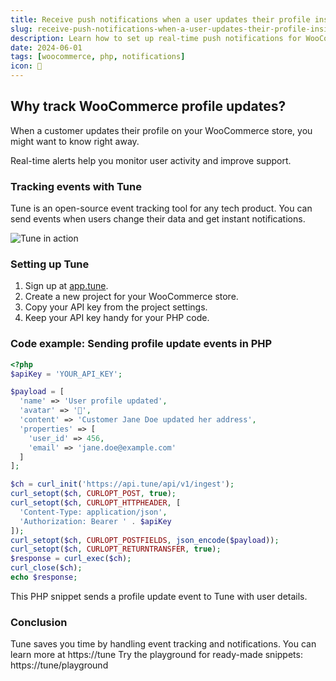 ```yaml
---
title: Receive push notifications when a user updates their profile inside WooCommerce
slug: receive-push-notifications-when-a-user-updates-their-profile-inside-woocommerce
description: Learn how to set up real-time push notifications for WooCommerce user profile updates using Tune.
date: 2024-06-01
tags: [woocommerce, php, notifications]
icon: 🔔
---
```


## Why track WooCommerce profile updates?

When a customer updates their profile on your WooCommerce store, you might want to know right away.

Real-time alerts help you monitor user activity and improve support.

### Tracking events with Tune

Tune is an open-source event tracking tool for any tech product.
You can send events when users change their data and get instant notifications.

![Tune in action](https://tune/images/misc/ops-usage.jpg)

### Setting up Tune

1. Sign up at [app.tune](https://app.tune).
2. Create a new project for your WooCommerce store.
3. Copy your API key from the project settings.
4. Keep your API key handy for your PHP code.

### Code example: Sending profile update events in PHP

```php
<?php
$apiKey = 'YOUR_API_KEY';

$payload = [
  'name' => 'User profile updated',
  'avatar' => '🔔',
  'content' => 'Customer Jane Doe updated her address',
  'properties' => [
    'user_id' => 456,
    'email' => 'jane.doe@example.com'
  ]
];

$ch = curl_init('https://api.tune/api/v1/ingest');
curl_setopt($ch, CURLOPT_POST, true);
curl_setopt($ch, CURLOPT_HTTPHEADER, [
  'Content-Type: application/json',
  'Authorization: Bearer ' . $apiKey
]);
curl_setopt($ch, CURLOPT_POSTFIELDS, json_encode($payload));
curl_setopt($ch, CURLOPT_RETURNTRANSFER, true);
$response = curl_exec($ch);
curl_close($ch);
echo $response;
```

This PHP snippet sends a profile update event to Tune with user details.

### Conclusion

Tune saves you time by handling event tracking and notifications.
You can learn more at https://tune
Try the playground for ready-made snippets: https://tune/playground
